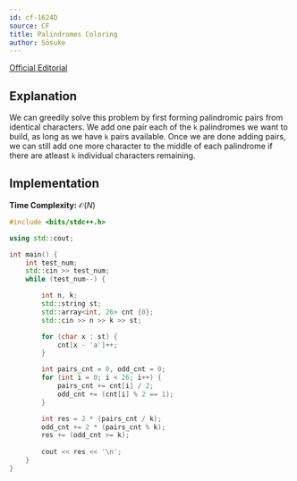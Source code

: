 ```yaml
---
id: cf-1624D
source: CF
title: Palindromes Coloring
author: Sōsuke
---
```


[Official Editorial](https://codeforces.com/blog/entry/98942)

## Explanation

We can greedily solve this problem by first forming palindromic pairs from identical characters.
We add one pair each of the `k` palindromes we want to build, as long as we have `k` pairs available.
Once we are done adding pairs, we can still add one more character to the middle of each palindrome if there are atleast `k` individual characters remaining.

## Implementation

**Time Complexity:** $\mathcal{O}(N)$

<LanguageSection>
<CPPSection>

```cpp
#include <bits/stdc++.h>

using std::cout;

int main() {
	int test_num;
	std::cin >> test_num;
	while (test_num--) {

		int n, k;
		std::string st;
		std::array<int, 26> cnt {0};
		std::cin >> n >> k >> st;

		for (char x : st) {
			cnt[x - 'a']++;
		}

		int pairs_cnt = 0, odd_cnt = 0;
		for (int i = 0; i < 26; i++) {
			pairs_cnt += cnt[i] / 2;
			odd_cnt += (cnt[i] % 2 == 1);
		}

		int res = 2 * (pairs_cnt / k);
		odd_cnt += 2 * (pairs_cnt % k);
		res += (odd_cnt >= k);
		
		cout << res << '\n';
	}	
}

```

</CPPSection>
<PySection>

```py


```

</PySection>
</LanguageSection>

